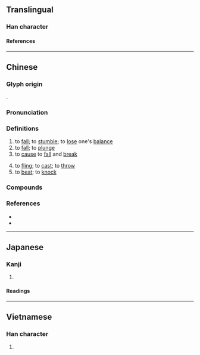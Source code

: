 {{character info}}
==Translingual==

===Han character===
{{Han char|rn=64|rad=手|as=11|sn=14|four=50043|canj=QYIJ|ids=⿰扌率}}

====References====
{{Han ref|kx=0449.270|dkj=12577|dj=0800.120|hdz=31949.040|uh=6454}}

----

==Chinese==
{{zh-forms}}

===Glyph origin===
{{Han compound|手|率|c1=s|c2=p|t1=hand|ls=psc|no_och2=y}}.

===Pronunciation===
{{zh-pron
|m=shuāi
|ma=Zh-shuai.ogg
|c=seot1,seoi1
|h=pfs=
|md=
|mn=sut/ml:soai/xm,zz,tw:siak/qz:sak/tw:siàng
|mn_note=sut - literary; soai, siak/sak - vernacular (俗)
|w=4seq
|mc=y
|oc=y
|cat=v
}}

===Definitions===
{{zh-hanzi}}

# to [[fall]]; to [[stumble]]; to [[lose]] one's [[balance]]
# to [[fall]]; to [[plunge]]
# to [[cause]] to [[fall]] and [[break]]
#: {{zh-x|我 不 小心 把 杯子 摔 了。|I broke the cup accidentally.}}
# to [[fling]]; to [[cast]]; to [[throw]]
# to [[beat]]; to [[knock]]

===Compounds===
{{zh-der|不摔|摔倒|摔跟頭|摔喪|摔角|摔手|摔打|摔臉子|摔筋斗|摔打砸拉|摔炮|摔破|摔傷|拋摔|破罐破摔|摔跤|摔交|胡打海摔|過肩摔}}

===References===
* {{R:yue:Hanzi}}
* {{thcwd|10532}}

{{zh-cat|Elementary}}

----

==Japanese==

===Kanji===
{{ja-kanji|grade=|rs=手11}}

# {{rfdef|ja|sort=手11}}

====Readings====
{{ja-readings
|on=しゅつ, しゅち
}}

----

==Vietnamese==

===Han character===
{{vi-readings|rs=手11|reading=[[suất]], [[suốt]]}}

# {{rfdef|vi|sort=手11}}

{{cln|vi|Han tu}}